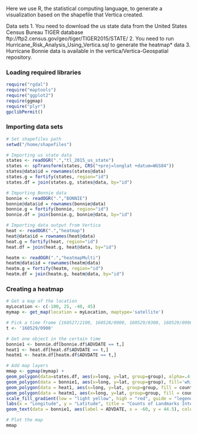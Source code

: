Here we use R, the statistical computing language, to generate a visualization based on the shapefile that Vertica created.

Data sets
1. You need to download the us state data from the United States Census Bureau TIGER database
   ftp://ftp2.census.gov/geo/tiger/TIGER2015/STATE/
2. You need to run Hurricane_Risk_Analysis_Using_Vertica.sql to generate the heatmap* data
3. Hurricane Bonnie data is available in the vertica/Vertica-Geospatial repository.

### Loading required libraries
```r
require("rgdal")
require("maptools")
require("ggplot2")
require(ggmap)
require("plyr")
gpclibPermit()
```

### Importing data sets
```r
# Set shapefiles path
setwd("/home/shapefiles")

# Importing us state data
states <- readOGR(".","tl_2015_us_state")
states <- spTransform(states, CRS("+proj=longlat +datum=WGS84"))
states@data$id = rownames(states@data)
states.g = fortify(states, region="id")
states.df = join(states.g, states@data, by="id")

# Importing Bonnie data
bonnie <- readOGR(".","BONNIE")
bonnie@data$id = rownames(bonnie@data)
bonnie.g = fortify(bonnie, region="id")
bonnie.df = join(bonnie.g, bonnie@data, by="id")

# Importing data output from Vertica
heat <- readOGR(".","heatmap")
heat@data$id = rownames(heat@data)
heat.g = fortify(heat, region="id")
heat.df = join(heat.g, heat@data, by="id")

heatm <- readOGR(".","heatmapMulti")
heatm@data$id = rownames(heatm@data)
heatm.g = fortify(heatm, region="id")
heatm.df = join(heatm.g, heatm@data, by="id")
```

### Creating a heatmap
```r
# Get a map of the location
myLocation <- c(-100, 25, -40, 45)
mymap <- get_map(location = myLocation, maptype='satellite')

# Pick a time frame {160527/2100, 160528/0900, 160529/0300, 160529/0900, 160529/2100, 160530/0300}
t <- '160529/0900'

# Get one object in the certain time
bonnie1 <- bonnie.df[bonnie.df$ADVDATE == t,]
heat1 <- heat.df[heat.df$ADVDATE == t,]
heatm1 <- heatm.df[heatm.df$ADVDATE == t,]

# Add map layers
mmap <- ggmap(mymap) +
geom_polygon(data=states.df, aes(x=long, y=lat, group=group), alpha=.4, color='grey', size = .2) +
geom_polygon(data = bonnie1, aes(x=long, y=lat, group=group), fill='white', color='white', alpha=0.4) +
geom_polygon(data = heat1, aes(x=long, y=lat, group=group, fill = counts), alpha=0.8, color='grey') +
geom_polygon(data = heatm1, aes(x=long, y=lat, group=group, fill = counts), alpha=0.8, color='grey') +
scale_fill_gradient(low = "light yellow", high = "red", guide = "legend", name = "Counts", limits=c(18, 17446), breaks = c(2000, 4000, 6000, 8000, 10000, 12000, 14000, 16000, 18000)) +
labs(x = "Longitude", y = "Latitude", title = "Counts of Landmarks Intersect Hurricane Bonnie") +
geom_text(data = bonnie1, aes(label = ADVDATE, x = -60, y = 44.5), color='orange', size = 4)

# Plot the map
mmap
```
